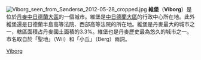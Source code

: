 [[File:Viborg_seen_from_Søndersø_2012-05-28_cropped.jpg|thumb]]
{{Infobox City
|chinese_name = 維堡
|official_name = Viborg
|image_flag= 
|image_seal= Viborg Segl.jpg
|image_shield = Coat of arms of Viborg.svg
|image_map = 
|mapsize = 
|subdivision_type = [[国家|国家]]
|subdivision_name = [[丹麥|丹麥]]
|leader_title = 
|leader_name =
|region= 
|departement= 
|party=
|mandat=since = 
|area_total = 1,474.05
|population_as_of  = 2007
|population_total = 91,045
|population_density = 
|timezone = 
|latd = 
|latm = 
|lats = 
|latNS = 
|longd = 
|longm = 
|longs = 
|longEW = 
|website = http://www.viborg.dk/
|}}
'''維堡'''（'''Viborg'''）是位於[[丹麥|丹麥]][[中日德蘭大區|中日德蘭大區]]的一個城市。維堡是[[中日德蘭大區|中日德蘭大區]]的行政中心所在地。此外維堡還是日德蘭半島高等法院、西部高等法院的所在地。維堡是丹麥最大的城市之一，轄區面積占丹麥國土面積的3.3%。維堡也是丹麥歷史最為悠久的城市之一。市名取自於「聖地」（Wii）和「小丘」（Berg）兩詞。

{{Commonscat|Viborg}}

{{Authority control}}
[[Category:中日德兰大区城市|Viborg]]